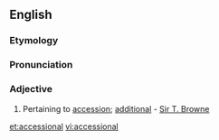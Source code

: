 ==English==

===Etymology===
{{suffix|accession|al}}

===Pronunciation===
{{a|US}} {{IPA|/æk.ˈsɛʃ.nəl/|/æk.ˈsɛʃ.ən.əl/|/æk.ˈsɛʃ.ən.l/}}

===Adjective===
{{head|en|adjective}}

# {{context|rare}} Pertaining to [[accession]]; [[additional]] - [[w:Thomas Browne|Sir T. Browne]]

[[et:accessional]]
[[vi:accessional]]